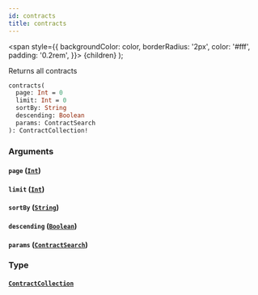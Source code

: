 ```yaml
---
id: contracts
title: contracts
---
```


<span
style={{
      backgroundColor: color,
      borderRadius: '2px',
      color: '#fff',
      padding: '0.2rem',
    }}>
{children}
</span>
);

Returns all contracts

```graphql
contracts(
  page: Int = 0
  limit: Int = 0
  sortBy: String
  descending: Boolean
  params: ContractSearch
): ContractCollection!

```

### Arguments

#### `page` ([`Int`](/api/scalars/int))

#### `limit` ([`Int`](/api/scalars/int))

#### `sortBy` ([`String`](/api/scalars/string))

#### `descending` ([`Boolean`](/api/scalars/boolean))

#### `params` ([`ContractSearch`](/api/inputs/contract-search))

### Type

#### [`ContractCollection`](/api/objects/contract-collection)
